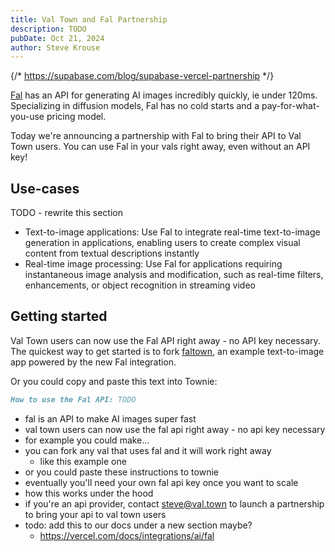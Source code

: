 ```yaml
---
title: Val Town and Fal Partnership
description: TODO
pubDate: Oct 21, 2024
author: Steve Krouse
---
```



{/* https://supabase.com/blog/supabase-vercel-partnership */}

[Fal](https://fal.ai/) has an API for generating AI images incredibly quickly, ie under 120ms. Specializing in diffusion models, Fal has no cold starts and a pay-for-what-you-use pricing model.

Today we're announcing a partnership with Fal to bring their API to Val Town users. You can use Fal in your vals right away, even without an API key!

## Use-cases

TODO - rewrite this section

- Text-to-image applications: Use Fal to integrate real-time text-to-image generation in applications, enabling users to create complex visual content from textual descriptions instantly
- Real-time image processing: Use Fal for applications requiring instantaneous image analysis and modification, such as real-time filters, enhancements, or object recognition in streaming video

## Getting started

Val Town users can now use the Fal API right away - no API key necessary. The quickest way to get started is to fork [faltown](https://www.val.town/v/drochetti/faltown), an example text-to-image app powered by the new Fal integration.

Or you could copy and paste this text into Townie:

```markdown
How to use the Fal API: TODO
```

- fal is an API to make AI images super fast
- val town users can now use the fal api right away - no api key necessary
- for example you could make...
- you can fork any val that uses fal and it will work right away
  - like this example one
- or you could paste these instructions to townie
- eventually you'll need your own fal api key once you want to scale
- how this works under the hood
- if you're an api provider, contact steve@val.town to launch a partnership to bring your api to val town users
- todo: add this to our docs under a new section maybe?
  - https://vercel.com/docs/integrations/ai/fal
